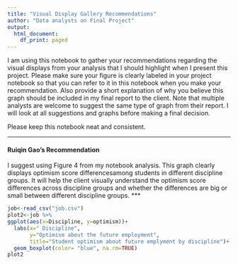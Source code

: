 ```yaml
---
title: "Visual Display Gallery Recommendations"
author: "Data analysts on Final Project"
output:
  html_document:
    df_print: paged
---
```


I am using this notebook to gather your recommendations regarding the visual 
displays from your analysis that I should highlight when I present this 
project. Please make sure your figure is clearly labeled in your project
notebook so that you can refer to it in this notebook when you make your
recommendation. Also provide a short explanation of why you believe this
graph should be included in my final report to the client. Note that multiple analysts are welcome to suggest the same type of graph from their report. 
I will look at all suggestions and graphs before making a final decision.

Please keep this notebook neat and consistent.

***
#### Ruiqin Gao's Recommendation
I suggest using Figure 4 from my notebook analysis. This graph clearly displays
optimism score differencesamong students in different discipline groups. 
It will help the client visually understand the optimism score differences 
across discipline groups and whether the differences are big or small between
different discipline groups.
***
```r
job<-read_csv("job.csv")
plot2<-job %>%
ggplot(aes(x=Discipline, y=optimism))+
  labs(x=" Discipline",
       y="Optimism about the future employment",
       title="Student optimism about future emplyment by discipline")+
  geom_boxplot(color= "blue", na.rm=TRUE)
plot2 
```

